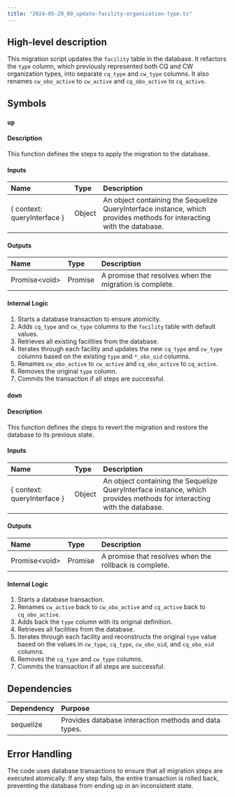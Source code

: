 ```yaml
---
title: "2024-05-20_00_update-facility-organization-type.ts"
---
```


## High-level description
This migration script updates the `facility` table in the database. It refactors the `type` column, which previously represented both CQ and CW organization types, into separate `cq_type` and `cw_type` columns. It also renames `cw_obo_active` to `cw_active` and `cq_obo_active` to `cq_active`.

## Symbols

### `up`
#### Description
This function defines the steps to apply the migration to the database.

#### Inputs
| Name | Type | Description |
|:-----|:-----|:------------|
| \{ context: queryInterface \} | Object | An object containing the Sequelize QueryInterface instance, which provides methods for interacting with the database. |

#### Outputs
| Name | Type | Description |
|:-----|:-----|:------------|
| Promise&lt;void&gt; | Promise | A promise that resolves when the migration is complete. |

#### Internal Logic
1. Starts a database transaction to ensure atomicity.
2. Adds `cq_type` and `cw_type` columns to the `facility` table with default values.
3. Retrieves all existing facilities from the database.
4. Iterates through each facility and updates the new `cq_type` and `cw_type` columns based on the existing `type` and `*_obo_oid` columns.
5. Renames `cw_obo_active` to `cw_active` and `cq_obo_active` to `cq_active`.
6. Removes the original `type` column.
7. Commits the transaction if all steps are successful.

### `down`
#### Description
This function defines the steps to revert the migration and restore the database to its previous state.

#### Inputs
| Name | Type | Description |
|:-----|:-----|:------------|
| \{ context: queryInterface \} | Object | An object containing the Sequelize QueryInterface instance, which provides methods for interacting with the database. |

#### Outputs
| Name | Type | Description |
|:-----|:-----|:------------|
| Promise&lt;void&gt; | Promise | A promise that resolves when the rollback is complete. |

#### Internal Logic
1. Starts a database transaction.
2. Renames `cw_active` back to `cw_obo_active` and `cq_active` back to `cq_obo_active`.
3. Adds back the `type` column with its original definition.
4. Retrieves all facilities from the database.
5. Iterates through each facility and reconstructs the original `type` value based on the values in `cw_type`, `cq_type`, `cw_obo_oid`, and `cq_obo_oid` columns.
6. Removes the `cq_type` and `cw_type` columns.
7. Commits the transaction if all steps are successful.

## Dependencies
| Dependency | Purpose |
|:-----------|:--------|
| sequelize | Provides database interaction methods and data types. |

## Error Handling
The code uses database transactions to ensure that all migration steps are executed atomically. If any step fails, the entire transaction is rolled back, preventing the database from ending up in an inconsistent state.
